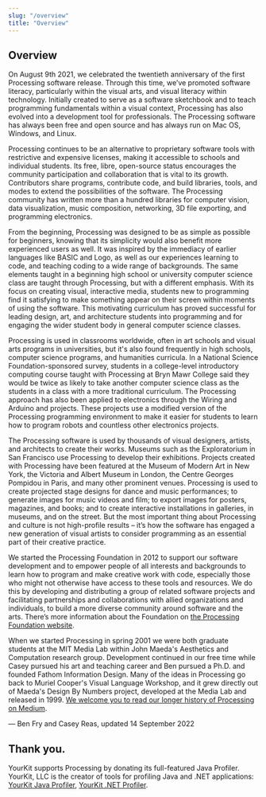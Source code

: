 ```yaml
---
slug: "/overview"
title: "Overview"
---
```


## Overview

On August 9th 2021, we celebrated the twentieth anniversary of the first Processing software release. Through this time, we’ve promoted software literacy, particularly within the visual arts, and visual literacy within technology. Initially created to serve as a software sketchbook and to teach programming fundamentals within a visual context, Processing has also evolved into a development tool for professionals. The Processing software has always been free and open source and has always run on Mac OS, Windows, and Linux.

Processing continues to be an alternative to proprietary software tools with restrictive and expensive licenses, making it accessible to schools and individual students. Its free, libre, open-source status encourages the community participation and collaboration that is vital to its growth. Contributors share programs, contribute code, and build libraries, tools, and modes to extend the possibilities of the software. The Processing community has written more than a hundred libraries for computer vision, data visualization, music composition, networking, 3D file exporting, and programming electronics.

From the beginning, Processing was designed to be as simple as possible for beginners, knowing that its simplicity would also benefit more experienced users as well. It was inspired by the immediacy of earlier languages like BASIC and Logo, as well as our experiences learning to code, and teaching coding to a wide range of backgrounds. The same elements taught in a beginning high school or university computer science class are taught through Processing, but with a different emphasis. With its focus on creating visual, interactive media, students new to programming find it satisfying to make something appear on their screen within moments of using the software. This motivating curriculum has proved successful for leading design, art, and architecture students into programming and for engaging the wider student body in general computer science classes.

Processing is used in classrooms worldwide, often in art schools and visual arts programs in universities, but it's also found frequently in high schools, computer science programs, and humanities curricula. In a National Science Foundation-sponsored survey, students in a college-level introductory computing course taught with Processing at Bryn Mawr College said they would be twice as likely to take another computer science class as the students in a class with a more traditional curriculum. The Processing approach has also been applied to electronics through the Wiring and Arduino and projects. These projects use a modified version of the Processing programming environment to make it easier for students to learn how to program robots and countless other electronics projects.

The Processing software is used by thousands of visual designers, artists, and architects to create their works. Museums such as the Exploratorium in San Francisco use Processing to develop their exhibitions. Projects created with Processing have been featured at the Museum of Modern Art in New York, the Victoria and Albert Museum in London, the Centre Georges Pompidou in Paris, and many other prominent venues. Processing is used to create projected stage designs for dance and music performances; to generate images for music videos and film; to export images for posters, magazines, and books; and to create interactive installations in galleries, in museums, and on the street. But the most important thing about Processing and culture is not high-profile results – it’s how the software has engaged a new generation of visual artists to consider programming as an essential part of their creative practice.

We started the Processing Foundation in 2012 to support our software development and to empower people of all interests and backgrounds to learn how to program and make creative work with code, especially those who might not otherwise have access to these tools and resources. We do this by developing and distributing a group of related software projects and facilitating partnerships and collaborations with allied organizations and individuals, to build a more diverse community around software and the arts. There’s more information about the Foundation on [the Processing Foundation website](https://processingfoundation.org/).

When we started Processing in spring 2001 we were both graduate students at the MIT Media Lab within John Maeda's Aesthetics and Computation research group. Development continued in our free time while Casey pursued his art and teaching career and Ben pursued a Ph.D. and founded Fathom Information Design. Many of the ideas in Processing go back to Muriel Cooper's Visual Language Workshop, and it grew directly out of Maeda's Design By Numbers project, developed at the Media Lab and released in 1999. [We welcome you to read our longer history of Processing on Medium](https://medium.com/processing-foundation/a-modern-prometheus-59aed94abe85).

— Ben Fry and Casey Reas, updated 14 September 2022

## Thank you.

YourKit supports Processing by donating its full-featured Java Profiler. YourKit, LLC is the creator of tools for profiling Java and .NET applications: [YourKit Java Profiler](https://www.yourkit.com/java/profiler/index.jsp), [YourKit .NET Profiler](https://www.yourkit.com/.net/profiler/index.jsp).
